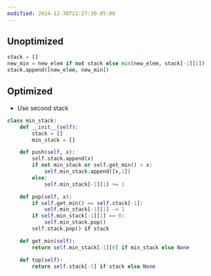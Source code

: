```yaml
---
modified: 2024-12-30T22:27:30-05:00
---
```

## Unoptimized
```python
stack = []
new_min = new_elem if not stack else min(new_elem, stack[-1][1])
stack.append([new_elem, new_min])
```
## Optimized
- Use second stack

```python
class min_stack:
	def __init__(self):
		stack = []
		min_stack = []

	def push(self, x):
		self.stack.append(x)
		if not min_stack or self.get_min() > x:
			self.min_stack.append([x,1])
		else:
			self.min_stack[-1][1] += 1

	def pop(self, x):
		if self.get_min() == self.stack[-1]:
			self.min_stack[-1][1] -= 1
		if self.min_stack[-1][1] == 0:
			self.min_stack.pop()
		self.stack.pop() if stack

	def get_min(self):
		return self.min_stack[-1][0] if min_stack else None

	def top(self):
		return self.stack[-1] if stack else None
```